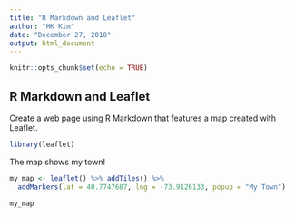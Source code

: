 ---
title: "R Markdown and Leaflet"
author: "HK Kim"
date: "December 27, 2018"
output: html_document
---

```{r setup, include=FALSE}
knitr::opts_chunk$set(echo = TRUE)
```

## R Markdown and Leaflet

Create a web page using R Markdown that features a map created with Leaflet.


```{r}
library(leaflet)
```

The map shows my town!

```{r}
my_map <- leaflet() %>% addTiles() %>%
  addMarkers(lat = 40.7747687, lng = -73.9126133, popup = "My Town")

my_map

```
